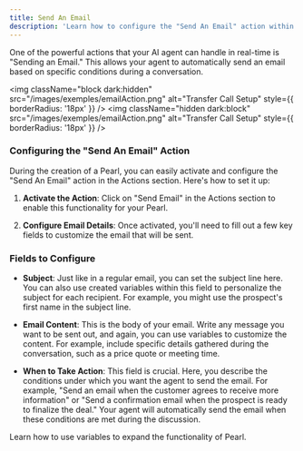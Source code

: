 ```yaml
---
title: Send An Email
description: 'Learn how to configure the "Send An Email" action within a Pearl, allowing your AI agent to send emails during a conversation.'
---
```



One of the powerful actions that your AI agent can handle in real-time is "Sending an Email." This allows your agent to automatically send an email based on specific conditions during a conversation.


<img
  className="block dark:hidden"
src="/images/exemples/emailAction.png"
  alt="Transfer Call Setup"
  style={{ borderRadius: '18px' }}
/>
<img
  className="hidden dark:block"
src="/images/exemples/emailAction.png"
  alt="Transfer Call Setup"
  style={{ borderRadius: '18px' }}
/>

### Configuring the "Send An Email" Action

During the creation of a Pearl, you can easily activate and configure the "Send An Email" action in the Actions section. Here's how to set it up:

1. **Activate the Action**: Click on "Send Email" in the Actions section to enable this functionality for your Pearl.

2. **Configure Email Details**: Once activated, you'll need to fill out a few key fields to customize the email that will be sent.

### Fields to Configure

- **Subject**: Just like in a regular email, you can set the subject line here. You can also use created variables within this field to personalize the subject for each recipient. For example, you might use the prospect's first name in the subject line.

- **Email Content**: This is the body of your email. Write any message you want to be sent out, and again, you can use variables to customize the content. For example, include specific details gathered during the conversation, such as a price quote or meeting time.

- **When to Take Action**: This field is crucial. Here, you describe the conditions under which you want the agent to send the email. For example, "Send an email when the customer agrees to receive more information" or "Send a confirmation email when the prospect is ready to finalize the deal." Your agent will automatically send the email when these conditions are met during the discussion.

<CardGroup cols={1}>
  <Card
    title="Variables"
    icon="puzzle-piece"
    href="/pages/variables"
  >
    Learn how to use variables to expand the functionality of Pearl.
  </Card>
</CardGroup>

